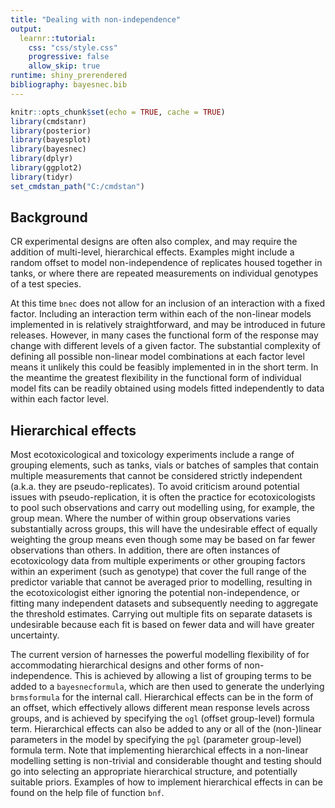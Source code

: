 ```yaml
---
title: "Dealing with non-independence"
output: 
  learnr::tutorial:
    css: "css/style.css"
    progressive: false
    allow_skip: true
runtime: shiny_prerendered
bibliography: bayesnec.bib
---
```


```r
knitr::opts_chunk$set(echo = TRUE, cache = TRUE)
library(cmdstanr)
library(posterior)
library(bayesplot)
library(bayesnec)
library(dplyr)
library(ggplot2)
library(tidyr)
set_cmdstan_path("C:/cmdstan")
```

## Background

CR experimental designs are often also complex, and may require the addition of multi-level, hierarchical effects. Examples might include a random offset to model non-independence of replicates housed together in tanks, or where there are repeated measurements on individual genotypes of a test species.


At this time `bnec` does not allow for an inclusion of an interaction with a fixed factor. Including an interaction term within each of the non-linear models implemented in \pkg{bayesnec} is relatively straightforward, and may be introduced in future releases. However, in many cases the functional form of the response may change with different levels of a given factor. The substantial complexity of defining all possible non-linear model combinations at each factor level means it unlikely this could be feasibly implemented in \pkg{bayesnec} in the short term. In the meantime the greatest flexibility in the functional form of individual model fits can be readily obtained using models fitted independently to data within each factor level.

## Hierarchical effects

Most ecotoxicological and toxicology experiments include a range of grouping elements, such as tanks, vials or batches of samples that contain multiple measurements that cannot be considered strictly independent (a.k.a. they are pseudo-replicates). To avoid criticism around potential issues with pseudo-replication, it is often the practice for ecotoxicologists to pool such observations and carry out modelling using, for example, the group mean. Where the number of within group observations varies substantially across groups, this will have the undesirable effect of equally weighting the group means even though some may be based on far fewer observations than others. In addition, there are often instances of ecotoxicology data from multiple experiments or other grouping factors within an experiment (such as genotype) that cover the full range of the predictor variable that cannot be averaged prior to modelling, resulting in the ecotoxicologist either ignoring the potential non-independence, or fitting many independent datasets and subsequently needing to aggregate the threshold estimates. Carrying out multiple fits on separate datasets is undesirable because each fit is based on fewer data and will have greater uncertainty. 

The current version of \pkg{bayesnec} harnesses the powerful modelling flexibility of \pkg{brms} for accommodating hierarchical designs and other forms of non-independence. This is achieved by allowing a list of grouping terms to be added to a `bayesnecformula`, which are then used to generate the underlying `brmsformula` for the \pkg{brms} internal call. Hierarchical effects can be in the form of an offset, which effectively allows different mean response levels across groups, and is achieved by specifying the `ogl` (offset group-level) formula term. Hierarchical effects can also be added to any or all of the (non-)linear parameters in the model by specifying the `pgl` (parameter group-level) formula term. Note that implementing hierarchical effects in a non-linear modelling setting is non-trivial and considerable thought and testing should go into selecting an appropriate hierarchical structure, and potentially suitable priors. Examples of how to implement hierarchical effects in \pkg{bayesnec} can be found on the help file of function `bnf`.
